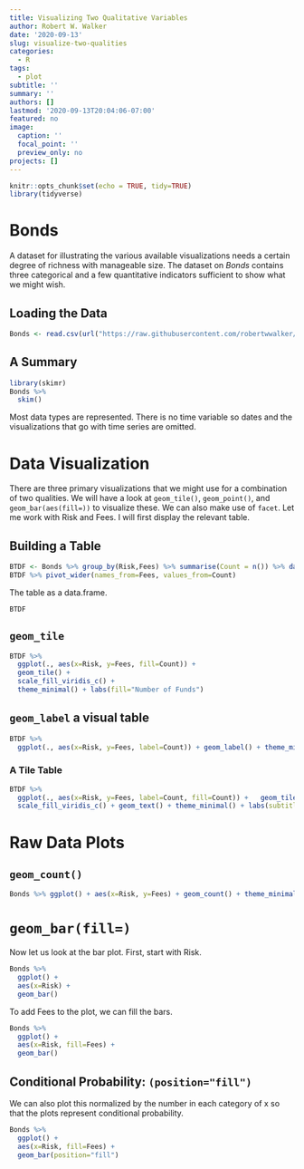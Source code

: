 ---
title: Visualizing Two Qualitative Variables
author: Robert W. Walker
date: '2020-09-13'
slug: visualize-two-qualities
categories:
  - R
tags:
  - plot
subtitle: ''
summary: ''
authors: []
lastmod: '2020-09-13T20:04:06-07:00'
featured: no
image:
  caption: ''
  focal_point: ''
  preview_only: no
projects: []
---


```{r setup, include=FALSE}
knitr::opts_chunk$set(echo = TRUE, tidy=TRUE)
library(tidyverse)
```

# Bonds

A dataset for illustrating the various available visualizations needs a certain degree of richness with manageable size.  The dataset on *Bonds* contains three categorical and a few quantitative indicators sufficient to show what we might wish.

## Loading the Data

```{r}
Bonds <- read.csv(url("https://raw.githubusercontent.com/robertwwalker/DADMStuff/master/BondFunds.csv"))
```

## A Summary

```{r}
library(skimr)
Bonds %>% 
  skim()
```

Most data types are represented.  There is no time variable so dates and the visualizations that go with time series are omitted.

# Data Visualization

There are three primary visualizations that we might use for a combination of two qualities.  We will have a look at `geom_tile()`, `geom_point()`, and `geom_bar(aes(fill=))` to visualize these.  We can also make use of `facet`.  Let me work with Risk and Fees.  I will first display the relevant table.

## Building a Table

```{r}
BTDF <- Bonds %>% group_by(Risk,Fees) %>% summarise(Count = n()) %>% data.frame()
BTDF %>% pivot_wider(names_from=Fees, values_from=Count)
```
The table as a data.frame.

```{r}
BTDF
```

## `geom_tile`

```{r}
BTDF %>% 
  ggplot(., aes(x=Risk, y=Fees, fill=Count)) + 
  geom_tile() +
  scale_fill_viridis_c() + 
  theme_minimal() + labs(fill="Number of Funds")
```

## `geom_label` a visual table

```{r}
BTDF %>% 
  ggplot(., aes(x=Risk, y=Fees, label=Count)) + geom_label() + theme_minimal() + labs(subtitle="Counts of Funds Shown")
```

### A Tile Table

```{r}
BTDF %>% 
  ggplot(., aes(x=Risk, y=Fees, label=Count, fill=Count)) +   geom_tile(alpha=0.2) +
  scale_fill_viridis_c() + geom_text() + theme_minimal() + labs(subtitle="Counts of Funds Shown")
```



# Raw Data Plots

## `geom_count()`

```{r}
Bonds %>% ggplot() + aes(x=Risk, y=Fees) + geom_count() + theme_minimal()
```


# `geom_bar(fill=)`

Now let us look at the bar plot.  First, start with Risk.

```{r}
Bonds %>% 
  ggplot() + 
  aes(x=Risk) + 
  geom_bar()
```

To add Fees to the plot, we can fill the bars.

```{r}
Bonds %>% 
  ggplot() + 
  aes(x=Risk, fill=Fees) + 
  geom_bar()
```


## Conditional Probability: `(position="fill")`

We can also plot this normalized by the number in each category of x so that the plots represent conditional probability.

```{r}
Bonds %>% 
  ggplot() + 
  aes(x=Risk, fill=Fees) + 
  geom_bar(position="fill")
```

